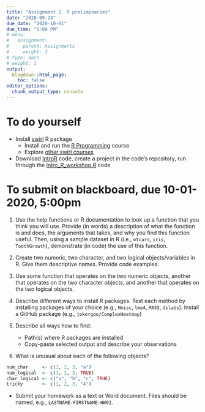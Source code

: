 ```yaml
---
title: "Assignment 2. R preliminaries"
date: "2020-09-24"
due_date: "2020-10-01"
due_time: "5:00 PM"
# menu:
#   assignment:
#     parent: Assignments
#     weight: 2
# type: docs
# weight: 1
output:
  blogdown::html_page:
    toc: false
editor_options: 
  chunk_output_type: console
---
```


# To do yourself

- Install [swirl](https://swirlstats.com/students.html) R package
    - Install and run the [R Programming](https://github.com/swirldev/R_Programming_E) course
    - Explore [other swirl courses](https://github.com/swirldev/swirl_courses)

- Download [IntroR](https://github.com/mdozmorov/IntroR) code, create a project in the code's repository, run through the [Intro_R_workshop.R](https://raw.githubusercontent.com/mdozmorov/IntroR/master/Intro_R_workshop.R) code
     
# To submit on blackboard, due 10-01-2020, 5:00pm

1) Use the help functions or R documentation to look up a function that you think you will use. Provide (in words) a description of what the function is and does, the arguments that takes, and why you find this function useful. Then, using a sample dataset in R (i.e., `mtcars`, `iris`, `ToothGrowth`), demonstrate (in code) the use of this function.

2) Create two numeric, two character, and two logical objects/variables in R. Give them descriptive names. Provide code examples.

3) Use some function that operates on the two numeric objects, another that operates on the two character objects, and another that operates on the two logical objects. 

4) Describe different ways to install R packages. Test each method by installing packages of your choice (e.g., `Hmisc`, `lme4`, `MASS`, `dslabs`). Install a GitHub package (e.g., `jokergoo/ComplexHeatmap`)

5) Describe all ways how to find:
    - Path(s) where R packages are installed
    - Copy-paste selected output and describe your observations

6) What is unusual about each of the following objects?

``` r
num_char     <- c(1, 2, 3, "a")
num_logical  <- c(1, 2, 3, TRUE)
char_logical <- c("a", "b", "c", TRUE)
tricky       <- c(1, 2, 3, "4")
```

- Submit your homework as a text or Word document. Files should be named, e.g., `LASTNAME-FIRSTNAME-HW02`.